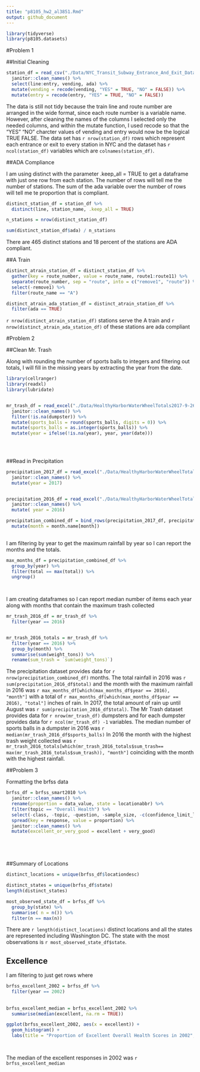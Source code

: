 ```yaml
---
title: "p8105_hw2_al3851.Rmd"
output: github_document
---
```


```r

library(tidyverse)
library(p8105.datasets)

```

#Problem 1

##Initial Cleaning


```r

station_df = read_csv("./Data/NYC_Transit_Subway_Entrance_And_Exit_Data.csv") %>%
  janitor::clean_names() %>%
  select(line:entry, vending, ada) %>%
  mutate(vending = recode(vending, "YES" = TRUE, "NO" = FALSE)) %>%
  mutate(entry = recode(entry, "YES" = TRUE, "NO" = FALSE))


```

The data is still not tidy because the train line and route number are arranged in the wide format, since each route number is a variable name. However, after cleaning the names of the columns I selected only the needed columns, and within the mutate function, I used recode so that the "YES" "NO" charcter values of vending and entry would now be the logical TRUE FALSE. The data set has `r nrow(station_df)` rows which represent each entrance or exit to every station in NYC and the dataset has `r ncol(station_df)` variables which are `colnames(station_df)`. 


##ADA Compliance 

I am using distinct with the parameter .keep_all = TRUE to get a dataframe with just one row from each station.
The number of rows will tell me the number of stations. The sum of the ada variable over the number of rows  will tell me te proportion that is compliant.

```r
distinct_station_df = station_df %>%
  distinct(line, station_name, .keep_all = TRUE)

n_stations = nrow(distinct_station_df)

sum(distinct_station_df$ada) / n_stations

```

There are 465 distinct stations and 18 percent of the stations are ADA compliant.  

##A Train 

```r
distinct_atrain_station_df = distinct_station_df %>%
  gather(key = route_number, value = route_name, route1:route11) %>%
  separate(route_number, sep = "route", into = c("remove1", "route")) %>%
  select(-remove1) %>%
  filter(route_name == "A")

distinct_atrain_ada_station_df = distinct_atrain_station_df %>%
  filter(ada == TRUE)

```


`r nrow(distinct_atrain_station_df)` stations serve the A train and `r nrow(distinct_atrain_ada_station_df)` of these stations are ada compliant

#Problem 2 

##Clean Mr. Trash

Along with rounding the number of sports balls to integers and filtering out totals, I will fill in the missing years by extracting the year from the date. 

```r
library(cellranger)
library(readxl)
library(lubridate)


mr_trash_df = read_excel("./Data/HealthyHarborWaterWheelTotals2017-9-26.xlsx", skip = 1, sheet = 1, range = "A2:N256") %>%
  janitor::clean_names() %>%
  filter(!is.na(dumpster)) %>%
  mutate(sports_balls = round(sports_balls, digits = 0)) %>%
  mutate(sports_balls = as.integer(sports_balls)) %>%
  mutate(year = ifelse(!is.na(year), year, year(date)))
  

  

```




##Read in Precipitation


```r

precipitation_2017_df = read_excel("./Data/HealthyHarborWaterWheelTotals2017-9-26.xlsx", skip = 1, sheet = 3, range = "A2:B10") %>%
  janitor::clean_names() %>%
  mutate(year = 2017)


precipitation_2016_df = read_excel("./Data/HealthyHarborWaterWheelTotals2017-9-26.xlsx", skip = 1, sheet = 4, range = "A2:B14") %>%
  janitor::clean_names() %>%
  mutate( year = 2016)

precipitation_combined_df = bind_rows(precipitation_2017_df, precipitation_2016_df) %>%
  mutate(month = month.name[month])
  

```



I am filtering by year to get the maximum rainfall by year so I can report the months and the totals. 

```r

max_months_df = precipitation_combined_df %>%
  group_by(year) %>%
  filter(total == max(total)) %>%
  ungroup()

  


```


I am creating dataframes so I can report median number of items each year along with months that contain the maximum trash collected

```r

mr_trash_2016_df = mr_trash_df %>%
  filter(year == 2016)


mr_trash_2016_totals = mr_trash_df %>%
  filter(year == 2016) %>%
  group_by(month) %>%
  summarise(sum(weight_tons)) %>%
  rename(sum_trash = `sum(weight_tons)`)

```



The precipitation dataset provides data for `r nrow(precipitation_combined_df)` months. The total rainfall in 2016 was `r sum(precipitation_2016_df$total)` and the month with the maximum rainfall in 2016 was `r max_months_df[which(max_months_df$year == 2016), "month"]` with a total of `r max_months_df[which(max_months_df$year == 2016), "total"]` inches of rain. In 2017, the total amount of rain up until August was `r sum(precipitation_2016_df$total)`.  The Mr Trash dataset provides data for `r nrow(mr_trash_df)` dumpsters and for each dumpster provides data for `r ncol(mr_trash_df) -1` variables. The median number of  sports balls in a dumpster in 2016 was `r median(mr_trash_2016_df$sports_balls)` In 2016 the month with the highest trash weight collected was `r mr_trash_2016_totals[which(mr_trash_2016_totals$sum_trash== max(mr_trash_2016_totals$sum_trash)), "month"]` coinciding with the month with the highest rainfall.  


##Problem 3

Formatting the brfss data


```r

brfss_df = brfss_smart2010 %>%
  janitor::clean_names() %>%
  rename(proportion = data_value, state = locationabbr) %>%
  filter(topic == "Overall Health") %>%
  select(-class, -topic, -question, -sample_size, -c(confidence_limit_low:geo_location)) %>%
  spread(key = response, value = proportion) %>%
  janitor::clean_names() %>%
  mutate(excellent_or_very_good = excellent + very_good)






```

##Summary of Locations

```r

distinct_locations = unique(brfss_df$locationdesc)

distinct_states = unique(brfss_df$state)
length(distinct_states)

most_observed_state_df = brfss_df %>%
  group_by(state) %>%
  summarise( n = n()) %>%
  filter(n == max(n))

```


There are `r length(distinct_locations)` distinct locations and all the states are represented including Washington DC. The state with the most observations is `r most_observed_state_df$state`.


## Excellence 

I am filtering to just get rows where 

```r

brfss_excellent_2002 = brfss_df %>%
  filter(year == 2002) 
  
  
brfss_excellent_median = brfss_excellent_2002 %>%
  summarise(median(excellent, na.rm = TRUE))

ggplot(brfss_excellent_2002, aes(x = excellent)) + 
  geom_histogram() +
  labs(title = "Proportion of Excellent Overall Health Scores in 2002", x = "proportion excellent")

  

```

The median of the excellent responses in 2002 was `r brfss_excellent_median`










